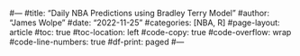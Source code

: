 #---
#title: "Daily NBA Predictions using Bradley Terry Model"
#author: "James Wolpe"
#date: "2022-11-25"
#categories: [NBA, R]
#page-layout: article 
#toc: true
#toc-location: left
#code-copy: true
#code-overflow: wrap
#code-line-numbers: true
#df-print: paged
#---

